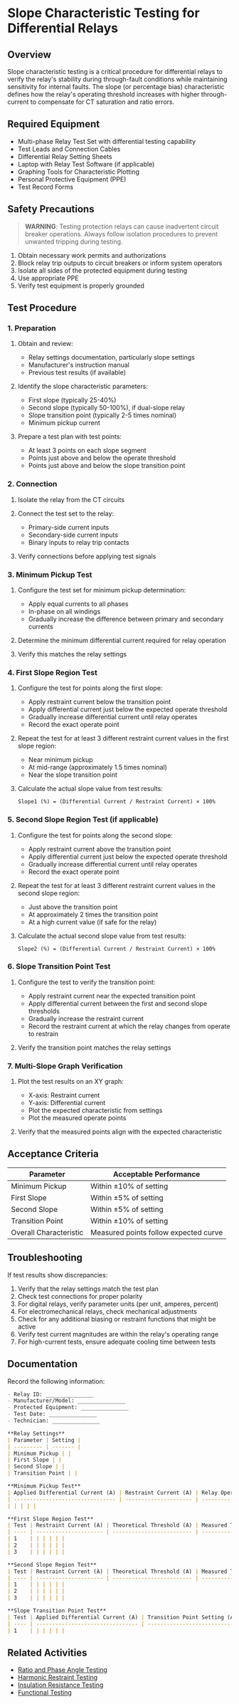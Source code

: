 # Slope Characteristic Testing for Differential Relays

## Overview

Slope characteristic testing is a critical procedure for differential relays to verify the relay's stability during through-fault conditions while maintaining sensitivity for internal faults. The slope (or percentage bias) characteristic defines how the relay's operating threshold increases with higher through-current to compensate for CT saturation and ratio errors.

## Required Equipment

- Multi-phase Relay Test Set with differential testing capability
- Test Leads and Connection Cables
- Differential Relay Setting Sheets
- Laptop with Relay Test Software (if applicable)
- Graphing Tools for Characteristic Plotting
- Personal Protective Equipment (PPE)
- Test Record Forms

## Safety Precautions

> **WARNING**: Testing protection relays can cause inadvertent circuit breaker operations. Always follow isolation procedures to prevent unwanted tripping during testing.

1. Obtain necessary work permits and authorizations
2. Block relay trip outputs to circuit breakers or inform system operators
3. Isolate all sides of the protected equipment during testing
4. Use appropriate PPE
5. Verify test equipment is properly grounded

## Test Procedure

### 1. Preparation

1. Obtain and review:
   - Relay settings documentation, particularly slope settings
   - Manufacturer's instruction manual
   - Previous test results (if available)

2. Identify the slope characteristic parameters:
   - First slope (typically 25-40%)
   - Second slope (typically 50-100%), if dual-slope relay
   - Slope transition point (typically 2-5 times nominal)
   - Minimum pickup current

3. Prepare a test plan with test points:
   - At least 3 points on each slope segment
   - Points just above and below the operate threshold
   - Points just above and below the slope transition point

### 2. Connection

1. Isolate the relay from the CT circuits
2. Connect the test set to the relay:
   - Primary-side current inputs
   - Secondary-side current inputs
   - Binary inputs to relay trip contacts

3. Verify connections before applying test signals

### 3. Minimum Pickup Test

1. Configure the test set for minimum pickup determination:
   - Apply equal currents to all phases
   - In-phase on all windings
   - Gradually increase the difference between primary and secondary currents

2. Determine the minimum differential current required for relay operation
3. Verify this matches the relay settings

### 4. First Slope Region Test

1. Configure the test for points along the first slope:
   - Apply restraint current below the transition point
   - Apply differential current just below the expected operate threshold
   - Gradually increase differential current until relay operates
   - Record the exact operate point

2. Repeat the test for at least 3 different restraint current values in the first slope region:
   - Near minimum pickup
   - At mid-range (approximately 1.5 times nominal)
   - Near the slope transition point

3. Calculate the actual slope value from test results:
   ```
   Slope1 (%) = (Differential Current / Restraint Current) × 100%
   ```

### 5. Second Slope Region Test (if applicable)

1. Configure the test for points along the second slope:
   - Apply restraint current above the transition point
   - Apply differential current just below the expected operate threshold
   - Gradually increase differential current until relay operates
   - Record the exact operate point

2. Repeat the test for at least 3 different restraint current values in the second slope region:
   - Just above the transition point
   - At approximately 2 times the transition point
   - At a high current value (if safe for the relay)

3. Calculate the actual second slope value from test results:
   ```
   Slope2 (%) = (Differential Current / Restraint Current) × 100%
   ```

### 6. Slope Transition Point Test

1. Configure the test to verify the transition point:
   - Apply restraint current near the expected transition point
   - Apply differential current between the first and second slope thresholds
   - Gradually increase the restraint current
   - Record the restraint current at which the relay changes from operate to restrain

2. Verify the transition point matches the relay settings

### 7. Multi-Slope Graph Verification

1. Plot the test results on an XY graph:
   - X-axis: Restraint current
   - Y-axis: Differential current
   - Plot the expected characteristic from settings
   - Plot the measured operate points

2. Verify that the measured points align with the expected characteristic

## Acceptance Criteria

| Parameter | Acceptable Performance |
| --------- | ---------------------- |
| Minimum Pickup | Within ±10% of setting |
| First Slope | Within ±5% of setting |
| Second Slope | Within ±5% of setting |
| Transition Point | Within ±10% of setting |
| Overall Characteristic | Measured points follow expected curve |

## Troubleshooting

If test results show discrepancies:

1. Verify that the relay settings match the test plan
2. Check test connections for proper polarity
3. For digital relays, verify parameter units (per unit, amperes, percent)
4. For electromechanical relays, check mechanical adjustments
5. Check for any additional biasing or restraint functions that might be active
6. Verify test current magnitudes are within the relay's operating range
7. For high-current tests, ensure adequate cooling time between tests

## Documentation

Record the following information:

```markdown
- Relay ID: _______________
- Manufacturer/Model: _______________
- Protected Equipment: _______________
- Test Date: _______________
- Technician: _______________

**Relay Settings**
| Parameter | Setting |
| --------- | ------- |
| Minimum Pickup | |
| First Slope | |
| Second Slope | |
| Transition Point | |

**Minimum Pickup Test**
| Applied Differential Current (A) | Restraint Current (A) | Relay Operation | Pass/Fail |
| -------------------------------- | --------------------- | --------------- | --------- |
| | | | |

**First Slope Region Test**
| Test | Restraint Current (A) | Theoretical Threshold (A) | Measured Threshold (A) | Calculated Slope (%) | Pass/Fail |
| ---- | --------------------- | ------------------------- | ---------------------- | -------------------- | --------- |
| 1    | | | | | |
| 2    | | | | | |
| 3    | | | | | |

**Second Slope Region Test**
| Test | Restraint Current (A) | Theoretical Threshold (A) | Measured Threshold (A) | Calculated Slope (%) | Pass/Fail |
| ---- | --------------------- | ------------------------- | ---------------------- | -------------------- | --------- |
| 1    | | | | | |
| 2    | | | | | |
| 3    | | | | | |

**Slope Transition Point Test**
| Test | Applied Differential Current (A) | Transition Point Setting (A) | Measured Transition (A) | Deviation (%) | Pass/Fail |
| ---- | -------------------------------- | ---------------------------- | ----------------------- | ------------- | --------- |
| 1    | | | | | |
```

## Related Activities

- [Ratio and Phase Angle Testing](/docs/relay/differential/ratph-angle)
- [Harmonic Restraint Testing](/docs/relay/differential/harm-restr)
- [Insulation Resistance Testing](/docs/relay/differential/ins-resist)
- [Functional Testing](/docs/relay/differential/functional)
